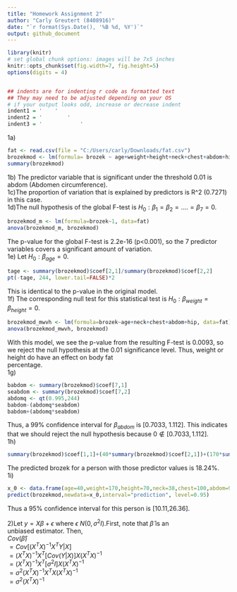 ---
title: "Homework Assignment 2"
author: "Carly Greutert (8408916)"
date: "`r format(Sys.Date(), '%B %d, %Y')`"
output: github_document
---


```{r setup, echo=FALSE}
library(knitr)
# set global chunk options: images will be 7x5 inches
knitr::opts_chunk$set(fig.width=7, fig.height=5)
options(digits = 4)


## indents are for indenting r code as formatted text
## They may need to be adjusted depending on your OS
# if your output looks odd, increase or decrease indent
indent1 = '    '
indent2 = '        '
indent3 = '            '
```
1a)
```{r}
fat <- read.csv(file = "C:/Users/carly/Downloads/fat.csv")
brozekmod <- lm(formula= brozek ~ age+weight+height+neck+chest+abdom+hip, data=fat)
summary(brozekmod)
```
1b) The predictor variable that is significant under the threshold 0.01 is abdom (Abdomen 
circumference).                                                                                  
1c)The proportion of variation that is explained by predictors is R^2 (0.7271) in this case.      
1d)The null hypothesis of the global F-test is $H_0: \beta_1=\beta_2=....=\beta_7=0$.
```{r}
brozekmod_m <- lm(formula=brozek~1, data=fat)
anova(brozekmod_m, brozekmod)
```
The p-value for the global F-test is 2.2e-16 (p<0.001), so the 7 predictor variables covers a 
significant amount of variation.                                                                  
1e) Let $H_0: \beta_{age}=0$.
```{r}
tage <- summary(brozekmod)$coef[2,1]/summary(brozekmod)$coef[2,2]
pt(-tage, 244, lower.tail=FALSE)*2
```
This is identical to the p-value in the original model.                                           
1f) The corresponding null test for this statistical test is $H_0:\beta_{weight}=\beta_{height}=0$.
```{r}
brozekmod_mwvh <- lm(formula=brozek~age+neck+chest+abdom+hip, data=fat)
anova(brozekmod_mwvh, brozekmod)
```
With this model, we see the p-value from the resulting F-test is 0.0093, so we reject the null 
hypothesis at the 0.01 significance level. Thus, weight or height do have an effect on body fat   
percentage.                                                                                       
1g)
```{r}
babdom <- summary(brozekmod)$coef[7,1]
seabdom <- summary(brozekmod)$coef[7,2]
abdomq <- qt(0.995,244)
babdom-(abdomq*seabdom)
babdom+(abdomq*seabdom)
```
Thus, a 99% confidence interval for $\beta_{abdom}$ is [0.7033, 1.112]. This indicates that we 
should reject the null hypothesis because $0 \notin [0.7033, 1.112]$.                             
1h)
```{r}
summary(brozekmod)$coef[1,1]+(40*summary(brozekmod)$coef[2,1])+(170*summary(brozekmod)$coef[3,1])+(70*summary(brozekmod)$coef[4,1])+(38*summary(brozekmod)$coef[5,1])+(100*summary(brozekmod)$coef[6,1])+(91*summary(brozekmod)$coef[7,1])+(99*summary(brozekmod)$coef[8,1])
```
The predicted brozek for a person with those predictor values is 18.24%.                          
1i)
```{r}
x_0 <- data.frame(age=40,weight=170,height=70,neck=38,chest=100,abdom=91,hip=99)
predict(brozekmod,newdata=x_0,interval="prediction", level=0.95)
```
Thus a 95% confidence interval for this person is [10.11,26.36].

2)Let $y=X\beta+\epsilon$ where $\epsilon ~ N(0,\sigma^2I)$.First, note that $\hat{\beta}$ is an   
unbiased estimator. Then,                                  
$Cov(\hat{\beta})$                                                                                
$=Cov[(X^TX)^{-1}X^TY|X]$                                                                         
$=(X^TX)^{-1}X^T[Cov(Y|X)]X(X^TX)^{-1}$                                                           
$=(X^TX)^{-1}X^T[\sigma^2I]X(X^TX)^{-1}$                                                          
$=\sigma^2(X^TX)^{-1}X^TX(X^TX)^{-1}$                                                             
$=\sigma^2(X^TX)^{-1}$